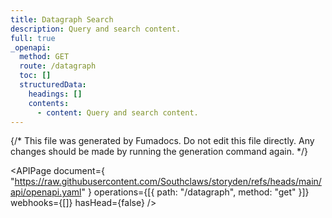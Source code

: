 ```yaml
---
title: Datagraph Search
description: Query and search content.
full: true
_openapi:
  method: GET
  route: /datagraph
  toc: []
  structuredData:
    headings: []
    contents:
      - content: Query and search content.
---
```


{/* This file was generated by Fumadocs. Do not edit this file directly. Any changes should be made by running the generation command again. */}

<APIPage
  document={
    "https://raw.githubusercontent.com/Southclaws/storyden/refs/heads/main/api/openapi.yaml"
  }
  operations={[{ path: "/datagraph", method: "get" }]}
  webhooks={[]}
  hasHead={false}
/>
